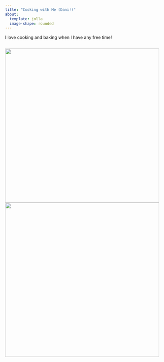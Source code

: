 ```yaml
---
title: "Cooking with Me (Dani!)"
about: 
  template: jolla
  image-shape: rounded
---
```


I love cooking and baking when I have any free time!

::: {style="display: flex; gap: 10px;"}
![](foccacia28.jpeg){width="500"} ![](aguachile28.jpeg){width="500"}
:::
